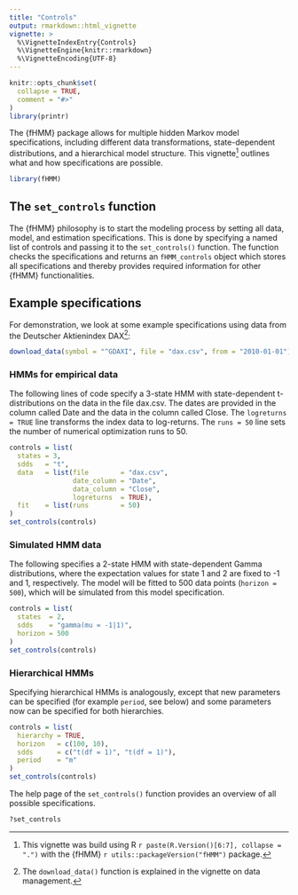 ```yaml
---
title: "Controls"
output: rmarkdown::html_vignette
vignette: >
  %\VignetteIndexEntry{Controls}
  %\VignetteEngine{knitr::rmarkdown}
  %\VignetteEncoding{UTF-8}
---
```


<!-- 
Assignee: Lennart
Purpose: explain fHMM controls
--> 

```r
knitr::opts_chunk$set(
  collapse = TRUE,
  comment = "#>"
)
library(printr)
```

The {fHMM} package allows for multiple hidden Markov model specifications, including different data transformations, state-dependent distributions, and a hierarchical model structure. This vignette^[This vignette was build using R `r paste(R.Version()[6:7], collapse = ".")` with the {fHMM} `r utils::packageVersion("fHMM")` package.] outlines what and how specifications are possible.

```r
library(fHMM)
```

## The `set_controls` function 

The {fHMM} philosophy is to start the modeling process by setting all data, model, and estimation specifications. This is done by specifying a named list of controls and passing it to the `set_controls()` function. The function checks the specifications and returns an `fHMM_controls` object which stores all specifications and thereby provides required information for other {fHMM} functionalities.

## Example specifications

For demonstration, we look at some example specifications using data from the Deutscher Aktienindex DAX^[The `download_data()` function is explained in the vignette on data management.]:

```r
download_data(symbol = "^GDAXI", file = "dax.csv", from = "2010-01-01")
```

### HMMs for empirical data

The following lines of code specify a 3-state HMM with state-dependent t-distributions on the data in the file dax.csv. The dates are provided in the column called Date and the data in the column called Close. The `logreturns = TRUE` line transforms the index data to log-returns. The `runs = 50` line sets the number of numerical optimization runs to 50.

```r
controls = list(
  states = 3,
  sdds   = "t",
  data   = list(file        = "dax.csv",
                date_column = "Date",
                data_column = "Close",
                logreturns  = TRUE),
  fit    = list(runs        = 50)
)
set_controls(controls)
```

### Simulated HMM data

The following specifies a 2-state HMM with state-dependent Gamma distributions, where the expectation values for state 1 and 2 are fixed to -1 and 1, respectively. The model will be fitted to 500 data points (`horizon = 500`), which will be simulated from this model specification.

```r
controls = list(
  states  = 2,
  sdds    = "gamma(mu = -1|1)",
  horizon = 500
)
set_controls(controls)
```

### Hierarchical HMMs

Specifying hierarchical HMMs is analogously, except that new parameters can be specified (for example `period`, see below) and some parameters now can be specified for both hierarchies.

```r
controls = list(
  hierarchy = TRUE,
  horizon   = c(100, 10),
  sdds      = c("t(df = 1)", "t(df = 1)"),
  period    = "m"
)
set_controls(controls)
```

The help page of the `set_controls()` function provides an overview of all possible specifications.

```r
?set_controls
```


